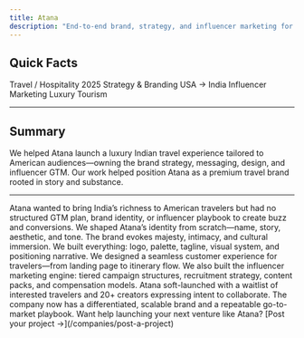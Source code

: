 ```yaml
---
title: Atana
description: "End-to-end brand, strategy, and influencer marketing for a luxury Indian travel company."
---
```


## Quick Facts

<CardGroup cols={3}>
  <Card title="Industry" icon="plane-departure">
    Travel / Hospitality
  </Card>
  <Card title="Timeline" icon="calendar">
    2025
  </Card>
  <Card title="Expertise" icon="lightbulb">
    Strategy & Branding
  </Card>
  <Card title="Market" icon="earth-americas">
    USA → India
  </Card>
  <Card title="Platform" icon="people-group">
    Influencer Marketing
  </Card>
  <Card title="Focus" icon="compass">
    Luxury Tourism
  </Card>
</CardGroup>

---

## Summary

We helped Atana launch a luxury Indian travel experience tailored to American audiences—owning the brand strategy, messaging, design, and influencer GTM. Our work helped position Atana as a premium travel brand rooted in story and substance.

---

<AccordionGroup>

<Accordion title="The Problem">
  Atana wanted to bring India’s richness to American travelers but had no
  structured GTM plan, brand identity, or influencer playbook to create buzz and
  conversions.
</Accordion>

<Accordion title="The Brand">
  We shaped Atana’s identity from scratch—name, story, aesthetic, and tone. The
  brand evokes majesty, intimacy, and cultural immersion. We built everything:
  logo, palette, tagline, visual system, and positioning narrative.
</Accordion>

<Accordion title="The Product">
  We designed a seamless customer experience for travelers—from landing page to
  itinerary flow. We also built the influencer marketing engine: tiered campaign
  structures, recruitment strategy, content packs, and compensation models.
</Accordion>

<Accordion title="The Results">
  Atana soft-launched with a waitlist of interested travelers and 20+ creators
  expressing intent to collaborate. The company now has a differentiated,
  scalable brand and a repeatable go-to-market playbook.
</Accordion>

</AccordionGroup>

<Check>
  Want help launching your next venture like Atana? [Post your project
  →](/companies/post-a-project)
</Check>
